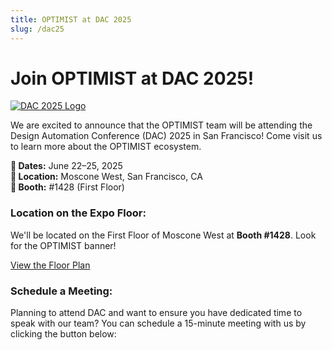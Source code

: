 ```yaml
---
title: OPTIMIST at DAC 2025
slug: /dac25
---
```


# Join OPTIMIST at DAC 2025!

[![DAC 2025 Logo](https://www.dac.com/Portals/0/62DAC/logos/DAC_62_NoTag.png?ver=0AtoW3gxKcpbrmBJO6BRyQ%3d%3d)](https://www.dac.com/)

We are excited to announce that the OPTIMIST team will be attending the Design Automation Conference (DAC) 2025 in San Francisco! Come visit us to learn more about the OPTIMIST ecosystem.

**📅 Dates:** June 22–25, 2025  
**📍 Location:** Moscone West, San Francisco, CA  
**🏢 Booth:** #1428 (First Floor)  

### Location on the Expo Floor:

We'll be located on the First Floor of Moscone West at **Booth #1428**. Look for the OPTIMIST banner!

<div style={{ display: "flex", gap: "10px", marginTop: "10px", alignItems: "center", justifyContent: "left", paddingBottom: "20px" }}>
  <a href="https://hallerickson.ungerboeck.com/prod/app85.cshtml?aat=326c304b6b766937312b325771516379524f513847516d37767046353046663242336155593943383956453d"
    target="_blank"
    rel="noopener noreferrer"
    style={{
      display: "grid",
      placeItems: "center",
      padding: "8px 24px 16px",
      background: "#0070f3",
      color: "white",
      textDecoration: "none",
      borderRadius: "8px",
      fontSize: "16px",
      fontWeight: "600",
      minWidth: "150px",
      height: "48px",
    }}>
    View the Floor Plan
  </a>
</div>

### Schedule a Meeting:

Planning to attend DAC and want to ensure you have dedicated time to speak with our team? You can schedule a 15-minute meeting with us by clicking the button below:

<CalendlyPopupButton />
